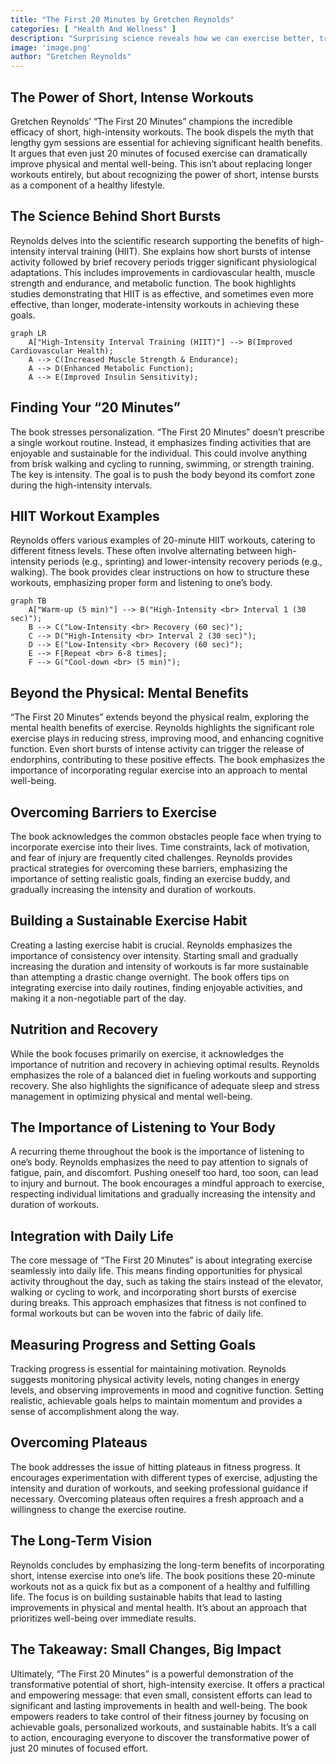 ```yaml
---
title: "The First 20 Minutes by Gretchen Reynolds"
categories: [ "Health And Wellness" ]
description: "Surprising science reveals how we can exercise better, train smarter"
image: 'image.png'
author: "Gretchen Reynolds"
---
```

## The Power of Short, Intense Workouts

Gretchen Reynolds' "The First 20 Minutes" champions the incredible efficacy of short, high-intensity workouts.  The book dispels the myth that lengthy gym sessions are essential for achieving significant health benefits.  It argues that even just 20 minutes of focused exercise can dramatically improve physical and mental well-being.  This isn't about replacing longer workouts entirely, but about recognizing the power of short, intense bursts as a component of a healthy lifestyle.

## The Science Behind Short Bursts

Reynolds delves into the scientific research supporting the benefits of high-intensity interval training (HIIT). She explains how short bursts of intense activity followed by brief recovery periods trigger significant physiological adaptations. This includes improvements in cardiovascular health, muscle strength and endurance, and metabolic function.  The book highlights studies demonstrating that HIIT is as effective, and sometimes even more effective, than longer, moderate-intensity workouts in achieving these goals.

```mermaid
graph LR
    A["High-Intensity Interval Training (HIIT)"] --> B(Improved Cardiovascular Health);
    A --> C(Increased Muscle Strength & Endurance);
    A --> D(Enhanced Metabolic Function);
    A --> E(Improved Insulin Sensitivity);
```


##  Finding Your "20 Minutes"

The book stresses personalization.  "The First 20 Minutes" doesn't prescribe a single workout routine. Instead, it emphasizes finding activities that are enjoyable and sustainable for the individual.  This could involve anything from brisk walking and cycling to running, swimming, or strength training. The key is intensity.  The goal is to push the body beyond its comfort zone during the high-intensity intervals.

##  HIIT Workout Examples

Reynolds offers various examples of 20-minute HIIT workouts, catering to different fitness levels.  These often involve alternating between high-intensity periods (e.g., sprinting) and lower-intensity recovery periods (e.g., walking).  The book provides clear instructions on how to structure these workouts, emphasizing proper form and listening to one's body.

```mermaid
graph TB
    A["Warm-up (5 min)"] --> B("High-Intensity <br> Interval 1 (30 sec)");
    B --> C("Low-Intensity <br> Recovery (60 sec)");
    C --> D("High-Intensity <br> Interval 2 (30 sec)");
    D --> E("Low-Intensity <br> Recovery (60 sec)");
    E --> F[Repeat <br> 6-8 times];
    F --> G("Cool-down <br> (5 min)");
```

##  Beyond the Physical: Mental Benefits

"The First 20 Minutes" extends beyond the physical realm, exploring the mental health benefits of exercise.  Reynolds highlights the significant role exercise plays in reducing stress, improving mood, and enhancing cognitive function.  Even short bursts of intense activity can trigger the release of endorphins, contributing to these positive effects.  The book emphasizes the importance of incorporating regular exercise into an approach to mental well-being.

##  Overcoming Barriers to Exercise

The book acknowledges the common obstacles people face when trying to incorporate exercise into their lives.  Time constraints, lack of motivation, and fear of injury are frequently cited challenges.  Reynolds provides practical strategies for overcoming these barriers, emphasizing the importance of setting realistic goals, finding an exercise buddy, and gradually increasing the intensity and duration of workouts.

##  Building a Sustainable Exercise Habit

Creating a lasting exercise habit is crucial. Reynolds emphasizes the importance of consistency over intensity. Starting small and gradually increasing the duration and intensity of workouts is far more sustainable than attempting a drastic change overnight.  The book offers tips on integrating exercise into daily routines, finding enjoyable activities, and making it a non-negotiable part of the day.

##  Nutrition and Recovery

While the book focuses primarily on exercise, it acknowledges the importance of nutrition and recovery in achieving optimal results.  Reynolds emphasizes the role of a balanced diet in fueling workouts and supporting recovery.  She also highlights the significance of adequate sleep and stress management in optimizing physical and mental well-being.

##  The Importance of Listening to Your Body

A recurring theme throughout the book is the importance of listening to one's body.  Reynolds emphasizes the need to pay attention to signals of fatigue, pain, and discomfort.  Pushing oneself too hard, too soon, can lead to injury and burnout.  The book encourages a mindful approach to exercise, respecting individual limitations and gradually increasing the intensity and duration of workouts.

##  Integration with Daily Life

The core message of "The First 20 Minutes" is about integrating exercise seamlessly into daily life.  This means finding opportunities for physical activity throughout the day, such as taking the stairs instead of the elevator, walking or cycling to work, and incorporating short bursts of exercise during breaks.  This approach emphasizes that fitness is not confined to formal workouts but can be woven into the fabric of daily life.


##  Measuring Progress and Setting Goals

Tracking progress is essential for maintaining motivation.  Reynolds suggests monitoring physical activity levels, noting changes in energy levels, and observing improvements in mood and cognitive function.  Setting realistic, achievable goals helps to maintain momentum and provides a sense of accomplishment along the way.

##  Overcoming Plateaus

The book addresses the issue of hitting plateaus in fitness progress.  It encourages experimentation with different types of exercise, adjusting the intensity and duration of workouts, and seeking professional guidance if necessary.  Overcoming plateaus often requires a fresh approach and a willingness to change the exercise routine.

##  The Long-Term Vision

Reynolds concludes by emphasizing the long-term benefits of incorporating short, intense exercise into one's life. The book positions these 20-minute workouts not as a quick fix but as a component of a healthy and fulfilling life. The focus is on building sustainable habits that lead to lasting improvements in physical and mental health. It's about an approach that prioritizes well-being over immediate results.

##  The Takeaway:  Small Changes, Big Impact

Ultimately, "The First 20 Minutes" is a powerful demonstration of the transformative potential of short, high-intensity exercise. It offers a practical and empowering message: that even small, consistent efforts can lead to significant and lasting improvements in health and well-being. The book empowers readers to take control of their fitness journey by focusing on achievable goals, personalized workouts, and sustainable habits. It's a call to action, encouraging everyone to discover the transformative power of just 20 minutes of focused effort.

